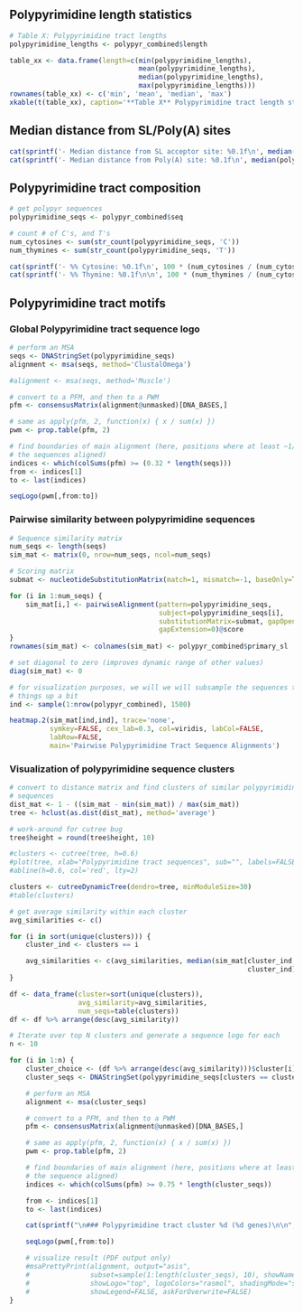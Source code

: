 ## Polypyrimidine length statistics

```r
# Table X: Polypyrimidine tract lengths
polypyrimidine_lengths <- polypyr_combined$length

table_xx <- data.frame(length=c(min(polypyrimidine_lengths),
                                mean(polypyrimidine_lengths),
                                median(polypyrimidine_lengths),
                                max(polypyrimidine_lengths)))
rownames(table_xx) <- c('min', 'mean', 'median', 'max')
xkable(t(table_xx), caption='**Table X** Polypyrimidine tract length statistics.')
```

## Median distance from SL/Poly(A) sites

```r
cat(sprintf('- Median distance from SL acceptor site: %0.1f\n', median(polypyr_combined$sl_dist)))
cat(sprintf('- Median distance from Poly(A) site: %0.1f\n', median(polypyr_combined$polya_dist)))
```

## Polypyrimidine tract composition

```r
# get polypyr sequences
polypyrimidine_seqs <- polypyr_combined$seq

# count # of C's, and T's
num_cytosines <- sum(str_count(polypyrimidine_seqs, 'C'))
num_thymines <- sum(str_count(polypyrimidine_seqs, 'T'))

cat(sprintf('- %% Cytosine: %0.1f\n', 100 * (num_cytosines / (num_cytosines + num_thymines))))
cat(sprintf('- %% Thymine: %0.1f\n\n', 100 * (num_thymines / (num_cytosines + num_thymines))))
```

## Polypyrimidine tract motifs

### Global Polypyrimidine tract sequence logo

```r
# perform an MSA
seqs <- DNAStringSet(polypyrimidine_seqs)
alignment <- msa(seqs, method='ClustalOmega')

#alignment <- msa(seqs, method='Muscle')

# convert to a PFM, and then to a PWM
pfm <- consensusMatrix(alignment@unmasked)[DNA_BASES,]

# same as apply(pfm, 2, function(x) { x / sum(x) })
pwm <- prop.table(pfm, 2)

# find boundaries of main alignment (here, positions where at least ~1/3 of
# the sequences aligned)
indices <- which(colSums(pfm) >= (0.32 * length(seqs)))
from <- indices[1]
to <- last(indices)

seqLogo(pwm[,from:to])
```

### Pairwise similarity between polypyrimidine sequences

```r
# Sequence similarity matrix
num_seqs <- length(seqs)
sim_mat <- matrix(0, nrow=num_seqs, ncol=num_seqs)

# Scoring matrix
submat <- nucleotideSubstitutionMatrix(match=1, mismatch=-1, baseOnly=TRUE)

for (i in 1:num_seqs) {
    sim_mat[i,] <- pairwiseAlignment(pattern=polypyrimidine_seqs,
                                     subject=polypyrimidine_seqs[i],
                                     substitutionMatrix=submat, gapOpening=0,
                                     gapExtension=0)@score
}
rownames(sim_mat) <- colnames(sim_mat) <- polypyr_combined$primary_sl

# set diagonal to zero (improves dynamic range of other values)
diag(sim_mat) <- 0

# for visualization purposes, we will we will subsample the sequences to speed
# things up a bit
ind <- sample(1:nrow(polypyr_combined), 1500)

heatmap.2(sim_mat[ind,ind], trace='none', 
          symkey=FALSE, cex_lab=0.3, col=viridis, labCol=FALSE,
          labRow=FALSE,
          main='Pairwise Polypyrimidine Tract Sequence Alignments')
```

### Visualization of polypyrimidine sequence clusters

```r
# convert to distance matrix and find clusters of similar polypyrimidine tract
# sequences 
dist_mat <- 1 - ((sim_mat - min(sim_mat)) / max(sim_mat))
tree <- hclust(as.dist(dist_mat), method='average')

# work-around for cutree bug
tree$height = round(tree$height, 10)

#clusters <- cutree(tree, h=0.6)
#plot(tree, xlab="Polypyrimidine tract sequences", sub="", labels=FALSE)
#abline(h=0.6, col='red', lty=2)

clusters <- cutreeDynamicTree(dendro=tree, minModuleSize=30)
#table(clusters)

# get average similarity within each cluster
avg_similarities <- c()

for (i in sort(unique(clusters))) {
    cluster_ind <- clusters == i

    avg_similarities <- c(avg_similarities, median(sim_mat[cluster_ind,
                                                           cluster_ind]))
}

df <- data_frame(cluster=sort(unique(clusters)), 
                 avg_similarity=avg_similarities,
                 num_seqs=table(clusters))
df <- df %>% arrange(desc(avg_similarity))
```

```r
# Iterate over top N clusters and generate a sequence logo for each
n <- 10

for (i in 1:n) {
    cluster_choice <- (df %>% arrange(desc(avg_similarity)))$cluster[i]
    cluster_seqs <- DNAStringSet(polypyrimidine_seqs[clusters == cluster_choice])

    # perform an MSA
    alignment <- msa(cluster_seqs)

    # convert to a PFM, and then to a PWM
    pfm <- consensusMatrix(alignment@unmasked)[DNA_BASES,]

    # same as apply(pfm, 2, function(x) { x / sum(x) })
    pwm <- prop.table(pfm, 2)

    # find boundaries of main alignment (here, positions where at least 75% of
    # the sequence aligned)
    indices <- which(colSums(pfm) >= 0.75 * length(cluster_seqs))

    from <- indices[1]
    to <- last(indices)

    cat(sprintf("\n### Polypyrimidine tract cluster %d (%d genes)\n\n", i, df$num_seqs[i]))

    seqLogo(pwm[,from:to])

    # visualize result (PDF output only)
    #msaPrettyPrint(alignment, output="asis", 
    #               subset=sample(1:length(cluster_seqs), 10), showNames="none",
    #               showLogo="top", logoColors="rasmol", shadingMode="similar",
    #               showLegend=FALSE, askForOverwrite=FALSE)
}
```
